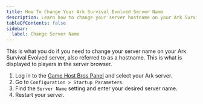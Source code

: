 ---
title: How To Change Your Ark Survival Evolved Server Name
description: Learn how to change your server hostname on your Ark Survival Evolved server.
tableOfContents: false
sidebar:
  label: Change Server Name
---

This is what you do if you need to change your server name on your Ark Survival Evolved server, also referred to as a hostname. This is what is displayed to players in the server browser.
<Steps>
1. Log in to the [Game Host Bros Panel](https://panel.gamehostbros.com/) and select your Ark server.
2. Go to `Configuration > Startup Parameters`.
3. Find the `Server Name` setting and enter your desired server name.
4. Restart your server.
</Steps>
